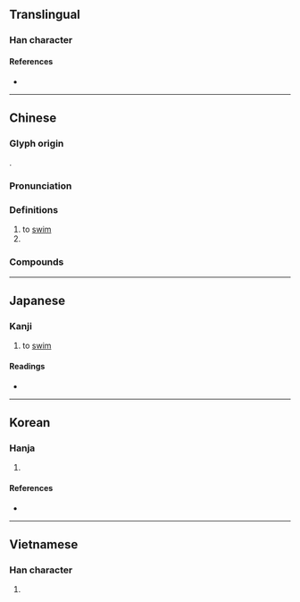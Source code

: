 {{character info/new}}
==Translingual==
{{stroke order|strokes=8}}

===Han character===
{{Han char|rn=85|rad=水|as=05|sn=8|four=33132|canj=EINE|ids=⿰氵永}}

====References====
* {{Han ref|kx=0619.020|dkj=17328|dj=1014.030|hdz=31595.050|uh=6CF3|ud=27891|bh=AA61|bd=43617}}

----

==Chinese==
{{zh-forms}}

===Glyph origin===
{{Han etym}}
{{Han compound|水|alt1=氵|永|ls=psc|c1=s|c2=p}}.

===Pronunciation===
{{zh-pron
|m=yǒng
|m-s=yun4
|c=wing6
|h=pfs=éng
|md=êng
|mn=qz,tw,xm,zz:éng
|w=2ion
|mc=y
|oc=y
|cat=v,pn
}}

===Definitions===
{{zh-hanzi}}

# to [[swim]]
# {{surname|lang=zh}}

===Compounds===
{{zh-der|游泳:swim|蝶泳:butterfly stroke|仰泳:backstroke|背泳:backstroke|蛙泳:breaststroke|自由泳:freestyle|側泳|潛泳|游泳池|捷泳|游泳圈|泳裝|泳衣|游泳衣|泳池|游泳褲|泳氣鐘|涵泳|海豚泳|爬泳}}

----

==Japanese==

===Kanji===
{{ja-kanji|grade=3|rs=水05}}

# to [[swim]]

====Readings====
* {{ja-readings|goon=[[よう]] (yō)|kanon=[[えい]] (ei)|kun=[[およぐ]] (oyogu)}}

----

==Korean==

===Hanja===
{{ko-hanja|hangeul=영|eumhun=|rv=yeong|mr=yŏng|y=yeng}}

# {{defn|lang=ko|sort=水05}}

====References====
* {{Hanja ref|nav=10627}}

----

==Vietnamese==

===Han character===
{{vi-hantu|[[vịnh]], [[vạnh]]|rs=水05}}

# {{defn|lang=vi|sort=水05}}